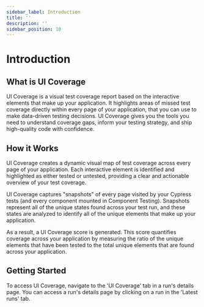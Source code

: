```yaml
---
sidebar_label: Introduction
title: ''
description: ''
sidebar_position: 10
---
```


# Introduction

<UICovAddon />

## What is UI Coverage

UI Coverage is a visual test coverage report based on the interactive elements that make up your application. It highlights areas of missed test coverage directly within every page of your application, that you can use to make data-driven testing decisions. UI Coverage gives you the tools you need to understand coverage gaps, inform your testing strategy, and ship high-quality code with confidence.

## How it Works

UI Coverage creates a dynamic visual map of test coverage across every page of your application. Each interactive element is identified and highlighted as either tested or untested, providing a clear and actionable overview of your test coverage.

UI Coverage captures "snapshots" of every page visited by your Cypress tests (and every component mounted in Component Testing). Snapshots represent all of the unique states found across your test run, and these states are analyzed to identify all of the unique elements that make up your application.

As a result, a UI Coverage score is generated. This score quantifies coverage across your application by measuring the ratio of the unique elements that have been tested to the total unique elements that are found across your application.

## Getting Started

To access UI Coverage, navigate to the 'UI Coverage' tab in a run's details page. You can access a run's details page by clicking on a run in the 'Latest runs' tab.

<DocsImage
  src="/img/ui-coverage/get-started/uicov-docs-1.gif"
  alt="UI Coverage demo showing UI of Cloud product"
/>
